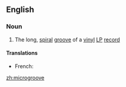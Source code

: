 ==English==

===Noun===
{{en-noun}}

# The long, [[spiral]] [[groove]] of a [[vinyl]] [[LP]] [[record]]

====Translations====
{{trans-top|groove of a vinyl LP record}}
* French: {{t|fr|microsillon}}
{{trans-mid}}
{{trans-bottom}}

[[zh:microgroove]]